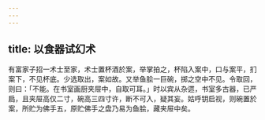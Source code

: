 ```yaml
---
---
---
```

title: 以食器试幻术
---



有富家子招一术士至家，术士置杯酒於案，举掌拍之，杯陷入案中，口与案平，扪案下，不见杯底。少选取出，案如故。又举鱼脍一巨碗，掷之空中不见。令取回，则曰：「不能。在书室画厨夹屉中，自取可耳。」时以宾从杂遝，书室多古器，已严扃，且夹屉高仅二寸，碗高三四寸许，断不可入，疑其妄。姑呼钥启视，则碗置於案，所贮为佛手五，原贮佛手之盘乃易为鱼脍，藏夹屉中矣。